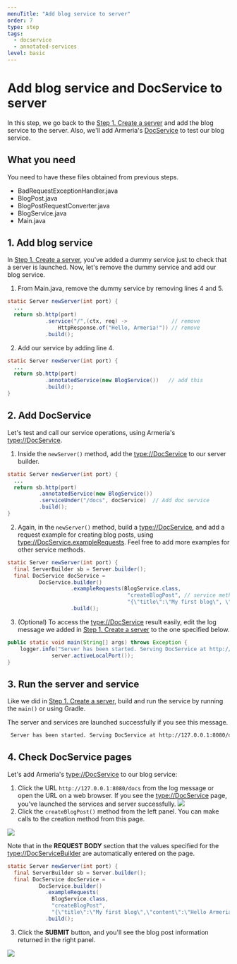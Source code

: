 ```yaml
---
menuTitle: "Add blog service to server"
order: 7
type: step
tags:
  - docservice
  - annotated-services
level: basic
---
```


# Add blog service and DocService to server

In this step, we go back to the [Step 1. Create a server](./tutorial-blog-rest-step1) and add the blog service to the server. Also, we'll add Armeria's [DocService](/docs/server-docservice) to test our blog service.

<TutorialSteps current={7} />

## What you need

You need to have these files obtained from previous steps.

- BadRequestExceptionHandler.java
- BlogPost.java
- BlogPostRequestConverter.java
- BlogService.java
- Main.java

## 1. Add blog service

In [Step 1. Create a server](./tutorial-blog-rest-step1), you've added a dummy service just to check that a server is launched. Now, let's remove the dummy service and add our blog service.

1. From Main.java, remove the dummy service by removing lines 4 and 5.
  ```java filename=Main.java highlight=4,5
  static Server newServer(int port) {
    ...
    return sb.http(port)
              .service("/",(ctx, req) ->              // remove
                  HttpResponse.of("Hello, Armeria!")) // remove
              .build();
  ```
2. Add our service by adding line 4.
  ```java filename=Main.java highlight=4
  static Server newServer(int port) {
    ...
    return sb.http(port)
              .annotatedService(new BlogService())   // add this
              .build();
  }
  ```

## 2. Add DocService

Let's test and call our service operations, using Armeria's <type://DocService>.

1. Inside the `newServer()` method, add the <type://DocService> to our server builder.
  ```java filename=Main.java highlight=5
  static Server newServer(int port) {
    ...
    return sb.http(port)
            .annotatedService(new BlogService())
            .serviceUnder("/docs", docService)  // Add doc service
            .build();
  }
  ```
2. Again, in the `newServer()` method, build a <type://DocService>, and add a request example for creating blog posts, using <type://DocService.exampleRequests>. Feel free to add more examples for other service methods.
  ```java filename=Main.java highlight=3-9
  static Server newServer(int port) {
    final ServerBuilder sb = Server.builder();
    final DocService docService =
            DocService.builder()
                      .exampleRequests(BlogService.class,
                                        "createBlogPost", // service method name
                                        "{\"title\":\"My first blog\", \"content\":\"Hello Armeria!\"}")
                      .build();
  ```
3. (Optional) To access the <type://DocService> result easily, edit the log message we added in [Step 1. Create a server](./tutorial-blog-rest-step1) to the one specified below.
  ```java filename=Main.java highlight=2
  public static void main(String[] args) throws Exception {
      logger.info("Server has been started. Serving DocService at http://127.0.0.1:{}/docs",
                server.activeLocalPort());
  }
  ```

## 3. Run the server and service

Like we did in [Step 1. Create a server](/tutorial-blog-rest-step1#4-run-the-server-and-service), build and run the service by running the `main()` or using Gradle.

The server and services are launched successfully if you see this message.

```bash
 Server has been started. Serving DocService at http://127.0.0.1:8080/docs
```

## 4. Check DocService pages

Let's add Armeria's <type://DocService> to our blog service:

1. Click the URL `http://127.0.0.1:8080/docs` from the log message or open the URL on a web browser. If you see the <type://DocService> page, you've launched the services and server successfully.
  ![](../../images/tutorial_blogservice_docservice.png)
2. Click the `createBlogPost()` method from the left panel. You can make calls to the creation method from this page.

  ![](../../images/tutorial_blogservice_reqex.png)

  Note that in the **REQUEST BODY** section that the values specified for the <type://DocServiceBuilder> are automatically entered on the page.
  ```java filename=Main.java highlight=5-8
  static Server newServer(int port) {
    final ServerBuilder sb = Server.builder();
    final DocService docService =
            DocService.builder()
              .exampleRequests(
                BlogService.class,
                "createBlogPost",
                "{\"title\":\"My first blog\",\"content\":\"Hello Armeria!\"}")
              .build();
  ```
3. Click the **SUBMIT** button, and you'll see the blog post information returned in the right panel.

  ![](../../images/tutorial_blogservice_return.png)